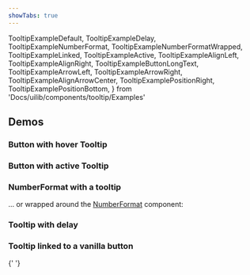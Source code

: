 ```yaml
---
showTabs: true
---
```


  TooltipExampleDefault,
  TooltipExampleDelay,
  TooltipExampleNumberFormat,
  TooltipExampleNumberFormatWrapped,
  TooltipExampleLinked,
  TooltipExampleActive,
  TooltipExampleAlignLeft,
  TooltipExampleAlignRight,
  TooltipExampleButtonLongText,
  TooltipExampleArrowLeft,
  TooltipExampleArrowRight,
  TooltipExampleAlignArrowCenter,
  TooltipExamplePositionRight,
  TooltipExamplePositionBottom,
} from 'Docs/uilib/components/tooltip/Examples'

## Demos

### Button with hover Tooltip

<TooltipExampleDefault />

### Button with active Tooltip

<TooltipExampleActive />

### NumberFormat with a tooltip

<TooltipExampleNumberFormat />

... or wrapped around the [NumberFormat](/uilib/components/number-format) component:

<TooltipExampleNumberFormatWrapped />

### Tooltip with delay

<TooltipExampleDelay />

### Tooltip linked to a vanilla button

<TooltipExampleLinked />

{' '}
<TooltipExampleButtonLongText />
<TooltipExampleAlignLeft />
<TooltipExampleAlignRight />
<TooltipExampleArrowLeft />
<TooltipExampleArrowRight />
<TooltipExampleAlignArrowCenter />
<TooltipExamplePositionRight />
<TooltipExamplePositionBottom />
